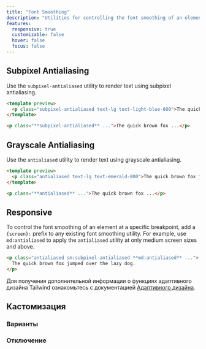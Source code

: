 ```yaml
---
title: "Font Smoothing"
description: "Utilities for controlling the font smoothing of an element."
features:
  responsive: true
  customizable: false
  hover: false
  focus: false
---
```




## Subpixel Antialiasing

Use the `subpixel-antialiased` utility to render text using subpixel antialiasing.

```html lightBlue
<template preview>
  <p class="subpixel-antialiased text-lg text-light-blue-800">The quick brown fox jumped over the lazy dog.</p>
</template>

<p class="**subpixel-antialiased** ...">The quick brown fox ...</p>
```

## Grayscale Antialiasing

Use the `antialiased` utility to render text using grayscale antialiasing.

```html emerald
<template preview>
  <p class="antialiased text-lg text-emerald-800">The quick brown fox jumped over the lazy dog.</p>
</template>

<p class="**antialiased** ...">The quick brown fox ...</p>
```

## Responsive

To control the font smoothing of an element at a specific breakpoint, add a `{screen}:` prefix to any existing font smoothing utility. For example, use `md:antialiased` to apply the `antialiased` utility at only medium screen sizes and above.

```html
<p class="antialiased sm:subpixel-antialiased **md:antialiased** ...">
  The quick brown fox jumped over the lazy dog.
</p>
```

Для получения дополнительной информации о функциях адаптивного дизайна Tailwind ознакомьтесь с документацией [Адаптивного дизайна](/docs/responsive-design).

## Кастомизация

### Варианты

<Variants plugin="fontSmoothing" />

### Отключение

<Disabling plugin="fontSmoothing" />
